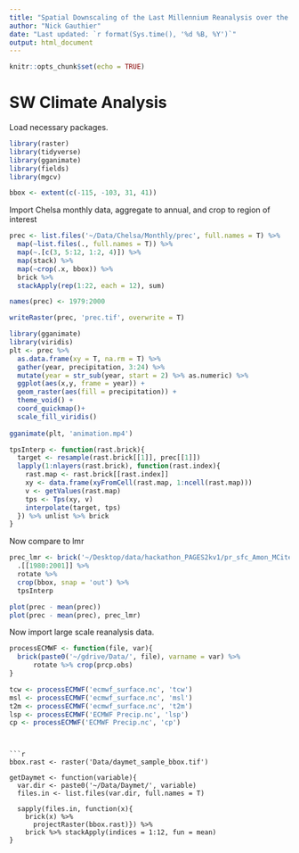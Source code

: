 ```yaml
---
title: "Spatial Downscaling of the Last Millennium Reanalysis over the American Southwest"
author: "Nick Gauthier"
date: "Last updated: `r format(Sys.time(), '%d %B, %Y')`"
output: html_document
---
```


```r
knitr::opts_chunk$set(echo = TRUE)
```
# SW Climate Analysis

Load necessary packages.
```r
library(raster)
library(tidyverse)
library(gganimate)
library(fields)
library(mgcv)
```
```r
bbox <- extent(c(-115, -103, 31, 41))
```

Import Chelsa monthly data, aggregate to annual, and crop to region of interest
```r
prec <- list.files('~/Data/Chelsa/Monthly/prec', full.names = T) %>%
  map(~list.files(., full.names = T)) %>%
  map(~.[c(3, 5:12, 1:2, 4)]) %>%
  map(stack) %>%
  map(~crop(.x, bbox)) %>%
  brick %>%
  stackApply(rep(1:22, each = 12), sum)

names(prec) <- 1979:2000

writeRaster(prec, 'prec.tif', overwrite = T)
```

```r
library(gganimate)
library(viridis)
plt <- prec %>%
  as.data.frame(xy = T, na.rm = T) %>%
  gather(year, precipitation, 3:24) %>%
  mutate(year = str_sub(year, start = 2) %>% as.numeric) %>%
  ggplot(aes(x,y, frame = year)) +
  geom_raster(aes(fill = precipitation)) +
  theme_void() +
  coord_quickmap()+
  scale_fill_viridis()
  
gganimate(plt, 'animation.mp4')
```
```r
tpsInterp <- function(rast.brick){
  target <- resample(rast.brick[[1]], prec[[1]])
  lapply(1:nlayers(rast.brick), function(rast.index){
    rast.map <- rast.brick[[rast.index]]
    xy <- data.frame(xyFromCell(rast.map, 1:ncell(rast.map)))
    v <- getValues(rast.map)
    tps <- Tps(xy, v)
    interpolate(target, tps)
  }) %>% unlist %>% brick
}
```

Now compare to lmr
```r
prec_lmr <- brick('~/Desktop/data/hackathon_PAGES2kv1/pr_sfc_Amon_MCiters_ensemble_mean.nc') %>%
  .[[1980:2001]] %>%
  rotate %>%
  crop(bbox, snap = 'out') %>%
  tpsInterp
```

```r
plot(prec - mean(prec))
plot(prec - mean(prec), prec_lmr)
```

Now import large scale reanalysis data.
```r
processECMWF <- function(file, var){
  brick(paste0('~/gdrive/Data/', file), varname = var) %>%
      rotate %>% crop(prcp.obs)
}

tcw <- processECMWF('ecmwf_surface.nc', 'tcw')
msl <- processECMWF('ecmwf_surface.nc', 'msl')
t2m <- processECMWF('ecmwf_surface.nc', 't2m')
lsp <- processECMWF('ECMWF Precip.nc', 'lsp')
cp <- processECMWF('ECMWF Precip.nc', 'cp')
```
```


```r
bbox.rast <- raster('Data/daymet_sample_bbox.tif')

getDaymet <- function(variable){
  var.dir <- paste0('~/Data/Daymet/', variable)
  files.in <- list.files(var.dir, full.names = T)
  
  sapply(files.in, function(x){
    brick(x) %>% 
      projectRaster(bbox.rast)}) %>% 
    brick %>% stackApply(indices = 1:12, fun = mean)
}
```
